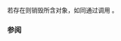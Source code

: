 {{cpp/experimental/any/title|~any}}
{{cpp/experimental/any/navbar}}
{{ddcl | since=libfund_ts |
~any();
}}
若存在则销毁所含对象，如同通过调用 {{tt|clear()}}。 

=== 参阅 ===
{{dsc begin}}
{{dsc inc | cpp/experimental/any/dsc clear}}
{{dsc end}}